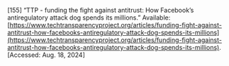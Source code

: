 \[155\]	“TTP \- funding the fight against antitrust: How Facebook’s antiregulatory attack dog spends its millions.” Available: [https://www.techtransparencyproject.org/articles/funding-fight-against-antitrust-how-facebooks-antiregulatory-attack-dog-spends-its-millions](https://www.techtransparencyproject.org/articles/funding-fight-against-antitrust-how-facebooks-antiregulatory-attack-dog-spends-its-millions). \[Accessed: Aug. 18, 2024\]